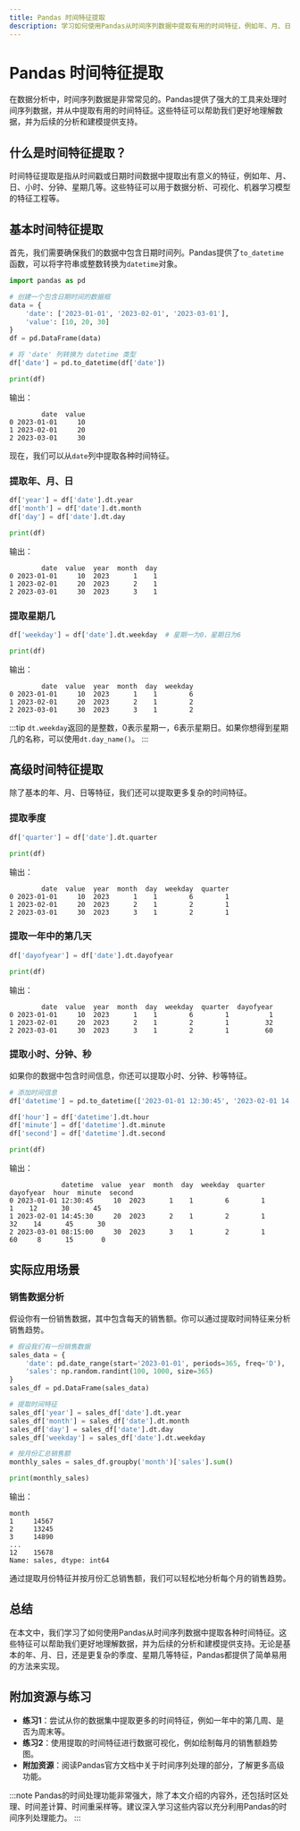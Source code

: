 ```yaml
---
title: Pandas 时间特征提取
description: 学习如何使用Pandas从时间序列数据中提取有用的时间特征，例如年、月、日、小时等，并应用于实际数据分析场景。
---
```


# Pandas 时间特征提取

在数据分析中，时间序列数据是非常常见的。Pandas提供了强大的工具来处理时间序列数据，并从中提取有用的时间特征。这些特征可以帮助我们更好地理解数据，并为后续的分析和建模提供支持。

## 什么是时间特征提取？

时间特征提取是指从时间戳或日期时间数据中提取出有意义的特征，例如年、月、日、小时、分钟、星期几等。这些特征可以用于数据分析、可视化、机器学习模型的特征工程等。

## 基本时间特征提取

首先，我们需要确保我们的数据中包含日期时间列。Pandas提供了`to_datetime`函数，可以将字符串或整数转换为`datetime`对象。

```python
import pandas as pd

# 创建一个包含日期时间的数据框
data = {
    'date': ['2023-01-01', '2023-02-01', '2023-03-01'],
    'value': [10, 20, 30]
}
df = pd.DataFrame(data)

# 将 'date' 列转换为 datetime 类型
df['date'] = pd.to_datetime(df['date'])

print(df)
```

输出：
```
        date  value
0 2023-01-01     10
1 2023-02-01     20
2 2023-03-01     30
```

现在，我们可以从`date`列中提取各种时间特征。

### 提取年、月、日

```python
df['year'] = df['date'].dt.year
df['month'] = df['date'].dt.month
df['day'] = df['date'].dt.day

print(df)
```

输出：
```
        date  value  year  month  day
0 2023-01-01     10  2023      1    1
1 2023-02-01     20  2023      2    1
2 2023-03-01     30  2023      3    1
```

### 提取星期几

```python
df['weekday'] = df['date'].dt.weekday  # 星期一为0，星期日为6

print(df)
```

输出：
```
        date  value  year  month  day  weekday
0 2023-01-01     10  2023      1    1        6
1 2023-02-01     20  2023      2    1        2
2 2023-03-01     30  2023      3    1        2
```

:::tip
`dt.weekday`返回的是整数，0表示星期一，6表示星期日。如果你想得到星期几的名称，可以使用`dt.day_name()`。
:::

## 高级时间特征提取

除了基本的年、月、日等特征，我们还可以提取更多复杂的时间特征。

### 提取季度

```python
df['quarter'] = df['date'].dt.quarter

print(df)
```

输出：
```
        date  value  year  month  day  weekday  quarter
0 2023-01-01     10  2023      1    1        6        1
1 2023-02-01     20  2023      2    1        2        1
2 2023-03-01     30  2023      3    1        2        1
```

### 提取一年中的第几天

```python
df['dayofyear'] = df['date'].dt.dayofyear

print(df)
```

输出：
```
        date  value  year  month  day  weekday  quarter  dayofyear
0 2023-01-01     10  2023      1    1        6        1          1
1 2023-02-01     20  2023      2    1        2        1         32
2 2023-03-01     30  2023      3    1        2        1         60
```

### 提取小时、分钟、秒

如果你的数据中包含时间信息，你还可以提取小时、分钟、秒等特征。

```python
# 添加时间信息
df['datetime'] = pd.to_datetime(['2023-01-01 12:30:45', '2023-02-01 14:45:30', '2023-03-01 08:15:00'])

df['hour'] = df['datetime'].dt.hour
df['minute'] = df['datetime'].dt.minute
df['second'] = df['datetime'].dt.second

print(df)
```

输出：
```
             datetime  value  year  month  day  weekday  quarter  dayofyear  hour  minute  second
0 2023-01-01 12:30:45     10  2023      1    1        6        1          1    12      30      45
1 2023-02-01 14:45:30     20  2023      2    1        2        1         32    14      45      30
2 2023-03-01 08:15:00     30  2023      3    1        2        1         60     8      15       0
```

## 实际应用场景

### 销售数据分析

假设你有一份销售数据，其中包含每天的销售额。你可以通过提取时间特征来分析销售趋势。

```python
# 假设我们有一份销售数据
sales_data = {
    'date': pd.date_range(start='2023-01-01', periods=365, freq='D'),
    'sales': np.random.randint(100, 1000, size=365)
}
sales_df = pd.DataFrame(sales_data)

# 提取时间特征
sales_df['year'] = sales_df['date'].dt.year
sales_df['month'] = sales_df['date'].dt.month
sales_df['day'] = sales_df['date'].dt.day
sales_df['weekday'] = sales_df['date'].dt.weekday

# 按月份汇总销售额
monthly_sales = sales_df.groupby('month')['sales'].sum()

print(monthly_sales)
```

输出：
```
month
1     14567
2     13245
3     14890
...
12    15678
Name: sales, dtype: int64
```

通过提取月份特征并按月份汇总销售额，我们可以轻松地分析每个月的销售趋势。

## 总结

在本文中，我们学习了如何使用Pandas从时间序列数据中提取各种时间特征。这些特征可以帮助我们更好地理解数据，并为后续的分析和建模提供支持。无论是基本的年、月、日，还是更复杂的季度、星期几等特征，Pandas都提供了简单易用的方法来实现。

## 附加资源与练习

- **练习1**：尝试从你的数据集中提取更多的时间特征，例如一年中的第几周、是否为周末等。
- **练习2**：使用提取的时间特征进行数据可视化，例如绘制每月的销售额趋势图。
- **附加资源**：阅读Pandas官方文档中关于时间序列处理的部分，了解更多高级功能。

:::note
Pandas的时间处理功能非常强大，除了本文介绍的内容外，还包括时区处理、时间差计算、时间重采样等。建议深入学习这些内容以充分利用Pandas的时间序列处理能力。
:::